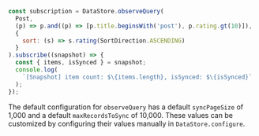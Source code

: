 ```js
const subscription = DataStore.observeQuery(
  Post,
  (p) => p.and((p) => [p.title.beginsWith('post'), p.rating.gt(10)]),
  {
    sort: (s) => s.rating(SortDirection.ASCENDING)
  }
).subscribe((snapshot) => {
  const { items, isSynced } = snapshot;
  console.log(
    `[Snapshot] item count: $\{items.length}, isSynced: $\{isSynced}`
  );
});
```

<Callout>

The default configuration for `observeQuery` has a default `syncPageSize` of 1,000 and a default `maxRecordsToSync` of 10,000. These values can be customized by configuring their values manually in `DataStore.configure`.

</Callout>
